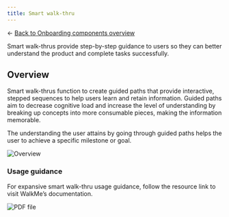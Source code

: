 ```yaml
---
title: Smart walk-thru
---
```


← [Back to Onboarding components overview](/components/onboarding/overview#walkme-components)

<PageDescription>

Smart walk-thrus provide step-by-step guidance to users so they can better understand the product and complete tasks successfully.

</PageDescription>

## Overview

Smart walk-thrus function to create guided paths that provide interactive, stepped sequences to help users learn and retain information. Guided paths aim to decrease cognitive load and increase the level of understanding by breaking up concepts into more consumable pieces, making the information memorable.

The understanding the user attains by going through guided paths helps the user to achieve a specific milestone or goal.

<Row>
<Column colMd={8} colLg={8}>

![Overview](images/smart-walk-thru-01.png)

</Column>
</Row>

### Usage guidance

For expansive smart walk-thru usage guidance, follow the resource link to visit WalkMe’s documentation.

<Row className="resource-card-group">
  <Column colMd={4} colLg={4} noGutterSm>
    <ResourceCard
      subTitle="Smart walk-thru guidance"
      actionIcon="launch"
      aspectRatio="2:1"
      href="https://support.walkme.com/knowledge-base/smart-walk-thrus/">

![PDF file](images/walkme.png)

  </ResourceCard>
  </Column>
</Row>